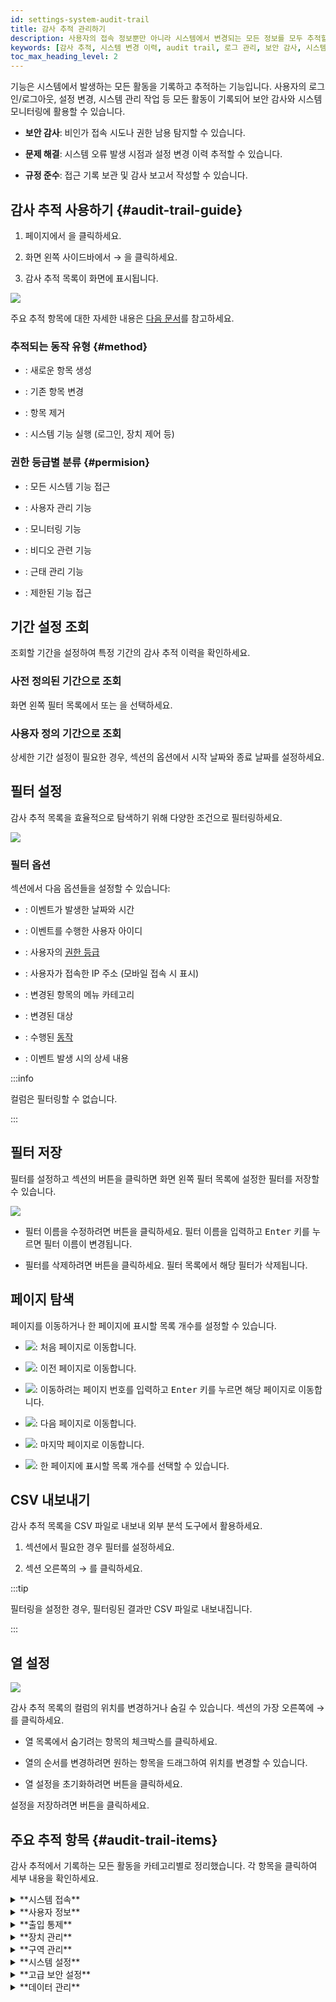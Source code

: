 ```yaml
---
id: settings-system-audit-trail
title: 감사 추적 관리하기
description: 사용자의 접속 정보뿐만 아니라 시스템에서 변경되는 모든 정보를 모두 추적할 수 있습니다.
keywords: [감사 추적, 시스템 변경 이력, audit trail, 로그 관리, 보안 감사, 시스템 모니터링]
toc_max_heading_level: 2
---
```


<Cmd sid='setting.menu.system.auditTrail' /> 기능은 시스템에서 발생하는 모든 활동을 기록하고 추적하는 기능입니다. 사용자의 로그인/로그아웃, 설정 변경, 시스템 관리 작업 등 모든 활동이 기록되어 보안 감사와 시스템 모니터링에 활용할 수 있습니다.

* **보안 감사**: 비인가 접속 시도나 권한 남용 탐지할 수 있습니다.

* **문제 해결**: 시스템 오류 발생 시점과 설정 변경 이력 추적할 수 있습니다.

* **규정 준수**: 접근 기록 보관 및 감사 보고서 작성할 수 있습니다.

## 감사 추적 사용하기 {#audit-trail-guide}

1. <Cmd sid='shell.header.launcher' /> 페이지에서 <Cmd sid='shell.header.setting' />을 클릭하세요.

1. 화면 왼쪽 사이드바에서 <Cmd sid='setting.menu.system.root' /> → <Cmd sid='setting.menu.system.auditTrail' />을 클릭하세요.

1. 감사 추적 목록이 화면에 표시됩니다.

<Image src='/img/biostarx-settings-system-audit-trail.png' />

주요 추적 항목에 대한 자세한 내용은 [다음 문서](#audit-trail-items)를 참고하세요.

### 추적되는 동작 유형 {#method}

* <Cmd sid='audit.method.1' product='2' />: 새로운 항목 생성

* <Cmd sid='audit.method.3' product='2' />: 기존 항목 변경

* <Cmd sid='audit.method.4' product='2' />: 항목 제거

* <Cmd sid='audit.method.2' product='2' />: 시스템 기능 실행 (로그인, 장치 제어 등)

### 권한 등급별 분류 {#permision}

* <Cmd sid='audit.permission.1' product='2' />: 모든 시스템 기능 접근

* <Cmd sid='audit.permission.2' product='2' />: 사용자 관리 기능

* <Cmd sid='audit.permission.3' product='2' />: 모니터링 기능

* <Cmd sid='audit.permission.253' product='2' />: 비디오 관련 기능

* <Cmd sid='audit.permission.254' product='2' />: 근태 관리 기능

* <Cmd sid='audit.permission.255' product='2' />: 제한된 기능 접근


## 기간 설정 조회

조회할 기간을 설정하여 특정 기간의 감사 추적 이력을 확인하세요.

### 사전 정의된 기간으로 조회

화면 왼쪽 필터 목록에서 <Cmd sid='auditTrail.filter.one_month' product='2' /> 또는 <Cmd sid='auditTrail.filter.three_month' product='2' />을 선택하세요.

### 사용자 정의 기간으로 조회

상세한 기간 설정이 필요한 경우, <Cmd sid='auditTrail.filter.title' product='2' /> 섹션의 <Cmd sid='common.datetime' product='2' /> 옵션에서 시작 날짜와 종료 날짜를 설정하세요.


## 필터 설정

감사 추적 목록을 효율적으로 탐색하기 위해 다양한 조건으로 필터링하세요.

<Image src='/img/biostarx-settings-system-audit-trail-list.png' />

### 필터 옵션

<Cmd sid='auditTrail.filter.title' product='2' /> 섹션에서 다음 옵션들을 설정할 수 있습니다:

* <Cmd sid='common.datetime' product='2' />: 이벤트가 발생한 날짜와 시간

* <Cmd sid='common.gnb.user' product='2' />: 이벤트를 수행한 사용자 아이디

* <Cmd sid='user.bioStarOperator' product='2' />: 사용자의 [권한 등급](#permision)

* <Cmd sid='auditTrail.ip' product='2' />: 사용자가 접속한 IP 주소 (모바일 접속 시 <Cmd sid='auditTrail.ip.mobile' product='2' /> 표시)

* <Cmd sid='auditTrail.menu' product='2' />: 변경된 항목의 메뉴 카테고리

* <Cmd sid='auditTrail.target' product='2' />: 변경된 대상

* <Cmd sid='auditTrail.method' product='2' />: 수행된 [동작](#method)

* <Cmd sid='auditTrail.content' product='2' />: 이벤트 발생 시의 상세 내용

:::info

<Cmd sid='auditTrail.content' product='2' /> 컬럼은 필터링할 수 없습니다.

:::

## 필터 저장

필터를 설정하고 <Cmd sid='auditTrail.filter.title' product='2' /> 섹션의 <Cmd sid="ta.report.condition.saveFilter.button" product='2' /> 버튼을 클릭하면 화면 왼쪽 필터 목록에 설정한 필터를 저장할 수 있습니다.

<Image src='/img/biostarx-settings-system-audit-trail-add-filter.png' />

* 필터 이름을 수정하려면 <IcEditUL /> 버튼을 클릭하세요. 필터 이름을 입력하고 <Kbd>Enter</Kbd> 키를 누르면 필터 이름이 변경됩니다.

* 필터를 삭제하려면 <IcTrash2 /> 버튼을 클릭하세요. 필터 목록에서 해당 필터가 삭제됩니다.


## 페이지 탐색

페이지를 이동하거나 한 페이지에 표시할 목록 개수를 설정할 수 있습니다.

* <Image src='/img/common/ico-audit-trail-first-page.png' ico alone />: 처음 페이지로 이동합니다.

* <Image src='/img/common/ico-audit-trail-previous-page.png' ico alone />: 이전 페이지로 이동합니다.

* <Image src='/img/common/ico-audit-trail-nav-page.png' ico alone />: 이동하려는 페이지 번호를 입력하고 <Kbd>Enter</Kbd> 키를 누르면 해당 페이지로 이동합니다.

* <Image src='/img/common/ico-audit-trail-next-page.png' ico alone />: 다음 페이지로 이동합니다.

* <Image src='/img/common/ico-audit-trail-last-page.png' ico alone />: 마지막 페이지로 이동합니다.

* <Image src='/img/ico-audit-trail-rows-page.png' ico />: 한 페이지에 표시할 목록 개수를 선택할 수 있습니다.


## CSV 내보내기

감사 추적 목록을 CSV 파일로 내보내 외부 분석 도구에서 활용하세요.

1. <Cmd sid='auditTrail.filter.title' product='2' /> 섹션에서 필요한 경우 필터를 설정하세요.

2. 섹션 오른쪽의 <IcMoreW /> → <Cmd sid='audit.user.csv_export' product='2' />를 클릭하세요.

:::tip

필터링을 설정한 경우, 필터링된 결과만 CSV 파일로 내보내집니다.

:::

## 열 설정

<Columns>

<Column className='width--40'><Image src='/img/biostarx-settings-system-audit-trail-column-setting.png' /></Column>

<Column className='padding--l20'>

감사 추적 목록의 컬럼의 위치를 변경하거나 숨길 수 있습니다. <Cmd sid='auditTrail.filter.title' product='2' /> 섹션의 가장 오른쪽에 <IcMoreW /> → <Cmd sid='menu.columnSetting' product='2' />를 클릭하세요.

* 열 목록에서 숨기려는 항목의 체크박스를 클릭하세요.

* 열의 순서를 변경하려면 원하는 항목을 드래그하여 위치를 변경할 수 있습니다.

* 열 설정을 초기화하려면 <Cmd sid='columnSetting.button.defaultColumn' product='2' /> 버튼을 클릭하세요.

설정을 저장하려면 <Cmd sid='button.apply' product='2' /> 버튼을 클릭하세요.

</Column>

</Columns>



## 주요 추적 항목 {#audit-trail-items}

감사 추적에서 기록하는 모든 활동을 카테고리별로 정리했습니다. 각 항목을 클릭하여 세부 내용을 확인하세요.

<details>
<summary>**시스템 접속**</summary>

* **로그인**: <Cmd sid='audit.system.login' product='2' />

* **다중 인증 로그인**: <Cmd sid='audit.system.fingerprint_login' product='2' />

* **로그아웃**: <Cmd sid='audit.system.logout' product='2' />

* **로그인 실패 횟수 초과**: <Cmd sid='audit.system.maximum_invalid_attempts' product='2' />

</details>

<details>
<summary>**사용자 정보**</summary>

* **기본 정보**: <Cmd sid='audit.user.name' product='2' />, <Cmd sid='audit.user.user_id' product='2' />, <Cmd sid='audit.user.login_id' product='2' />, <Cmd sid='audit.user.email' product='2' />, <Cmd sid='audit.user.phone' product='2' />

* **인증 정보**: <Cmd sid='audit.user.password' product='2' />, <Cmd sid='audit.user.pin' product='2' />, <Cmd sid='audit.user.fingerprint_templates' product='2' />, <Cmd sid='audit.user.faces' product='2' />, <Cmd sid='audit.user.visual_faces' product='2' />, <Cmd sid='audit.user.cards' product='2' />

* **권한 및 그룹**: <Cmd sid='audit.user.permission' product='2' />, <Cmd sid='audit.user.access_groups' product='2' />, <Cmd sid='audit.user.user_group_id' product='2' />, <Cmd sid='audit.user.private_operation_modes' product='2' />

* **사용자 상태**: <Cmd sid='audit.user.disabled' product='2' />, <Cmd sid='audit.user.start_datetime' product='2' />, <Cmd sid='audit.user.expiry_datetime' product='2' />

* **데이터 관리**: <Cmd sid='audit.user.csv_import' product='2' />, <Cmd sid='audit.user.csv_export' product='2' />, <Cmd sid='audit.user.data_import' product='2' />, <Cmd sid='audit.user.data_export' product='2' />

* **장치 연동**: <Cmd sid='audit.user.export' product='2' />, <Cmd sid='audit.user.remove' product='2' />

* **기타**: <Cmd sid='audit.user.photo' product='2' />, <Cmd sid='audit.user.user_custom_fields' product='2' />, <Cmd sid='audit.user.security_level' product='2' />, <Cmd sid='audit.user.report' product='2' />

* **관리**: <Cmd sid='audit.user.csv_export.absence' product='2' />, <Cmd sid='audit.user.delete.absence' product='2' />, <Cmd sid='audit.user.migration_visualface' product='2' />, <Cmd sid='audit.user.visualface_import' product='2' />

* **이메일 기능**: <Cmd sid='audit.user.emailSentSuccess' product='2' />, <Cmd sid='audit.user.emailSentFail' product='2' />

</details>

<details>
<summary>**출입 통제**</summary>

* **출입문 설정**: <Cmd sid='audit.door.name' product='2' />, <Cmd sid='audit.door.description' product='2' />, <Cmd sid='audit.door.door_group_id' product='2' />

* **출입문 장치**: <Cmd sid='audit.door.entry_device_id' product='2' />, <Cmd sid='audit.door.exit_device_id' product='2' />, <Cmd sid='audit.door.relay_output_id' product='2' />, <Cmd sid='audit.door.sensor_input_id' product='2' />, <Cmd sid='audit.door.exit_button_input_id' product='2' />

* **출입문 제어**: <Cmd sid='audit.door.open_duration' product='2' />, <Cmd sid='audit.door.open_once' product='2' />, <Cmd sid='audit.door.open_timeout' product='2' />, <Cmd sid='audit.door.dual_authentication' product='2' />, <Cmd sid='audit.door.unconditional_lock' product='2' />

* **출입문 동작**: <Cmd sid='audit.door.lock' product='2' />, <Cmd sid='audit.door.unlock' product='2' />, <Cmd sid='audit.door.release' product='2' />, <Cmd sid='audit.door.open' product='2' />, <Cmd sid='audit.door.clear_alarm' product='2' />, <Cmd sid='audit.door.clear_apb' product='2' />, <Cmd sid='audit.door.clear_apb_ex' product='2' />, <Cmd sid='audit.door.clear_timed_apb_ex' product='2' />

* **출입그룹**: <Cmd sid='audit.access_group.name' product='2' />, <Cmd sid='audit.access_group.description' product='2' />, <Cmd sid='audit.access_group.access_levels' product='2' />, <Cmd sid='audit.access_group.user_groups' product='2' />, <Cmd sid='audit.access_group.users' product='2' />

* **출입등급**: <Cmd sid='audit.access_level.name' product='2' />, <Cmd sid='audit.access_level.description' product='2' />, <Cmd sid='audit.access_level.access_level_items' product='2' />

* **엘리베이터 설정**: <Cmd sid='audit.elevator.name' product='2' />, <Cmd sid='audit.elevator.description' product='2' />, <Cmd sid='audit.elevator.elevator_group_id' product='2' />, <Cmd sid='audit.elevator.floors' product='2' />, <Cmd sid='audit.elevator.active_timeout' product='2' />

* **엘리베이터 장치**: <Cmd sid='audit.elevator.control_device_id' product='2' />, <Cmd sid='audit.elevator.reader_devices' product='2' />, <Cmd sid='audit.elevator.module_devices' product='2' />, <Cmd sid='audit.elevator.tamper_device' product='2' />

* **엘리베이터 제어**: <Cmd sid='audit.elevator.dual_authentication' product='2' />, <Cmd sid='audit.elevator.trigger_actions' product='2' />

* **엘리베이터 동작**: <Cmd sid='audit.elevator.lock' product='2' />, <Cmd sid='audit.elevator.unlock' product='2' />, <Cmd sid='audit.elevator.release' product='2' />, <Cmd sid='audit.elevator.open' product='2' />, <Cmd sid='audit.elevator.clear_alarm' product='2' />, <Cmd sid='audit.elevator.clear_apb' product='2' />

* **층등급**: <Cmd sid='audit.floor_level.name' product='2' />, <Cmd sid='audit.floor_level.description' product='2' />, <Cmd sid='audit.floor_level.id' product='2' />, <Cmd sid='audit.floor_level.floor_level_items' product='2' />

</details>

<details>
<summary>**장치 관리**</summary>

* **장치 기본 설정**: <Cmd sid='audit.device.name' product='2' />, <Cmd sid='audit.device.device_group_id' product='2' />, <Cmd sid='audit.device.timezone' product='2' />

* **인증 설정**: <Cmd sid='audit.device.authentication' product='2' />, <Cmd sid='audit.device.fingerprint' product='2' />, <Cmd sid='audit.device.face' product='2' />, <Cmd sid='audit.device.card' product='2' />

* **인터페이스 설정**: <Cmd sid='audit.device.display' product='2' />, <Cmd sid='audit.device.imageLogEventInfo' product='2' />, <Cmd sid='audit.device.use_image_log' product='2' />

* **통신 설정**: <Cmd sid='audit.device.lan' product='2' />, <Cmd sid='audit.device.server' product='2' />, <Cmd sid='audit.device.rs485' product='2' />, <Cmd sid='audit.device.wlan' product='2' />, <Cmd sid='audit.device.wiegand' product='2' />, <Cmd sid='audit.device.wiegand_io' product='2' />, <Cmd sid='audit.device.usb' product='2' />, <Cmd sid='audit.device.voip' product='2' />

* **기능 설정**: <Cmd sid='audit.device.system' product='2' />, <Cmd sid='audit.device.tna' product='2' />, <Cmd sid='audit.device.trigger_actions' product='2' />, <Cmd sid='audit.device.camera_frequency' product='2' />

* **사용자 관리**: <Cmd sid='audit.device.export' product='2' />

* **장치 제어**: <Cmd sid='audit.device.connect' product='2' />, <Cmd sid='audit.device.disconnect' product='2' />, <Cmd sid='audit.device.sync' product='2' />, <Cmd sid='audit.device.deleteNsync' product='2' />, <Cmd sid='audit.device.discover_wiegand' product='2' />

* **시스템 관리**: <Cmd sid='audit.device.factory_reset' product='2' />, <Cmd sid='audit.device.reset' product='2' />, <Cmd sid='audit.device.update' product='2' />, <Cmd sid='audit.device.sync_time' product='2' />, <Cmd sid='audit.device.license' product='2' />

* **장치 상태**: <Cmd sid='audit.device.locked' product='2' />, <Cmd sid='audit.device.clear_alarm' product='2' />, <Cmd sid='audit.device.delete' product='2' />

</details>

<details>
<summary>**구역 관리**</summary>

* **구역 기본 설정**: <Cmd sid='audit.zone.name' product='2' />, <Cmd sid='audit.zone.description' product='2' />, <Cmd sid='audit.zone.zone_type' product='2' />, <Cmd sid='audit.zone.enable' product='2' />, <Cmd sid='audit.zone.is_global' product='2' />

* **안티패스백 구역**: <Cmd sid='audit.zone.antipassback' product='2' />, <Cmd sid='audit.zone.clear_apb' product='2' />, <Cmd sid='audit.zone.clear_apb_ex' product='2' />

* **화재경보 구역**: <Cmd sid='audit.zone.fire_alarm' product='2' />

* **스케줄 제어 구역**: <Cmd sid='audit.zone.forced_lock' product='2' />, <Cmd sid='audit.zone.forced_unlock' product='2' />

* **재실 인원 관리**: <Cmd sid='audit.zone.increase_occupancy' product='2' />, <Cmd sid='audit.zone.decrease_occupancy' product='2' />, <Cmd sid='audit.zone.set_occupancy' product='2' />

* **구역 제어**: <Cmd sid='audit.zone.lock' product='2' />, <Cmd sid='audit.zone.unlock' product='2' />, <Cmd sid='audit.zone.release' product='2' />, <Cmd sid='audit.zone.open' product='2' />, <Cmd sid='audit.zone.clear_alarm' product='2' />

</details>

<details>
<summary>**시스템 설정**</summary>

* **서버 설정**: <Cmd sid='audit.setting.server.server_addr' product='2' />, <Cmd sid='audit.setting.server.server_port' product='2' />, <Cmd sid='audit.setting.server.https' product='2' />, <Cmd sid='audit.setting.server.session_timeout' product='2' />

* **보안 설정**: <Cmd sid='audit.setting.server.secure_communication' product='2' />, <Cmd sid='audit.setting.server.password_strength' product='2' />, <Cmd sid='audit.setting.server.server_matching' product='2' />

* **동기화 설정**: <Cmd sid='audit.setting.server.log_sync_method' product='2' />, <Cmd sid='audit.setting.server.user_sync_method' product='2' />

* **장치 설정**: <Cmd sid='audit.setting.server.enrollment_device_list' product='2' />, <Cmd sid='audit.setting.server.fingerprint_format' product='2' />, <Cmd sid='audit.setting.server.support_mobile_credential' product='2' />, <Cmd sid='audit.setting.server.use_photo_log' product='2' />

* **라이선스**: <Cmd sid='audit.setting.server.licenses' product='2' />

* **클라우드 설정**: <Cmd sid='audit.setting.cloud.use_cloud' product='2' />, <Cmd sid='audit.setting.cloud.server_address' product='2' />, <Cmd sid='audit.setting.cloud.sub_domain' product='2' />, <Cmd sid='audit.setting.cloud.email' product='2' />, <Cmd sid='audit.setting.cloud.http_port' product='2' />, <Cmd sid='audit.setting.cloud.version' product='2' />

* **기본 설정**: <Cmd sid='audit.setting.preference.language' product='2' />, <Cmd sid='audit.setting.preference.date_format' product='2' />, <Cmd sid='audit.setting.preference.time_format' product='2' />, <Cmd sid='audit.setting.preference.time_zone' product='2' />

* **스케줄 설정**: <Cmd sid='audit.setting.schedule.name' product='2' />, <Cmd sid='audit.setting.schedule.description' product='2' />, <Cmd sid='audit.setting.schedule.id' product='2' />, <Cmd sid='audit.setting.schedule.daily_schedules' product='2' />, <Cmd sid='audit.setting.schedule.holiday_schedules' product='2' />, <Cmd sid='audit.setting.schedule.start_date' product='2' />, <Cmd sid='audit.setting.schedule.use_daily_iteration' product='2' />, <Cmd sid='audit.setting.schedule.days_of_iteration' product='2' />

* **휴일 설정**: <Cmd sid='audit.setting.holiday_group.name' product='2' />, <Cmd sid='audit.setting.holiday_group.description' product='2' />, <Cmd sid='audit.setting.holiday_group.setting.holidays' product='2' />

* **경보 설정**: <Cmd sid='audit.setting.event_type.alert_on' product='2' />, <Cmd sid='audit.setting.event_type.alert_off' product='2' />

* **이미지 로그 설정**: <Cmd sid='audit.setting.image_filter.EventFilterCollection' product='2' />, <Cmd sid='audit.setting.image_filter.CutoffOption' product='2' />

* **모바일 크리덴셜**: <Cmd sid='audit.setting.mobileCredential.use' product='2' />, <Cmd sid='audit.setting.mobileCredential.notUse' product='2' />

* **얼굴 그룹 매칭**: <Cmd sid='audit.setting.face_group.use_face_group' product='2' />, <Cmd sid='audit.setting.face_group.device_ids' product='2' />, <Cmd sid='audit.setting.face_group.face_groups' product='2' />

</details>

<details>
<summary>**고급 보안 설정**</summary>

* **스마트 카드 - DESFire**: <Cmd sid='audit.setting.smartcard.desfire_app_id' product='2' />, <Cmd sid='audit.setting.smartcard.desfire_file_id' product='2' />, <Cmd sid='audit.setting.smartcard.desfire_encryption_type' product='2' />, <Cmd sid='audit.setting.smartcard.desfire_primary_key' product='2' />, <Cmd sid='audit.setting.smartcard.desfire_second_key' product='2' />

* **스마트 카드 - iClass**: <Cmd sid='audit.setting.smartcard.iclass_primary_key' product='2' />, <Cmd sid='audit.setting.smartcard.iclass_second_key' product='2' />, <Cmd sid='audit.setting.smartcard.iclass_start_block_index' product='2' />

* **스마트 카드 - MIFARE**: <Cmd sid='audit.setting.smartcard.mifare_primary_key' product='2' />, <Cmd sid='audit.setting.smartcard.mifare_second_key' product='2' />, <Cmd sid='audit.setting.smartcard.mifare_start_block_index' product='2' />, <Cmd sid='audit.setting.smartcard.use_mifare_primary_key' product='2' />, <Cmd sid='audit.setting.smartcard.use_mifare_second_key' product='2' />

* **스마트 카드 - Mobile**: <Cmd sid='audit.setting.smartcard.mobile_primary_key' product='2' />, <Cmd sid='audit.setting.smartcard.mobile_second_key' product='2' />

* **스마트 카드 - 일반**: <Cmd sid='audit.setting.smartcard.name' product='2' />, <Cmd sid='audit.setting.smartcard.number_of_template' product='2' />, <Cmd sid='audit.setting.smartcard.template_size' product='2' />, <Cmd sid='audit.setting.smartcard.use_second_key' product='2' />

* **Wiegand 설정**: <Cmd sid='audit.setting.wiegand_format.name' product='2' />, <Cmd sid='audit.setting.wiegand_format.description' product='2' />, <Cmd sid='audit.setting.wiegand_format.id' product='2' />, <Cmd sid='audit.setting.wiegand_format.length' product='2' />, <Cmd sid='audit.setting.wiegand_format.id_fields' product='2' />, <Cmd sid='audit.setting.wiegand_format.parity_fields' product='2' />, <Cmd sid='audit.setting.wiegand_format.parity_positions' product='2' />, <Cmd sid='audit.setting.wiegand_format.parity_types' product='2' />, <Cmd sid='audit.setting.wiegand_format.use_facility_code' product='2' />

* **작업 조건 및 동작**: <Cmd sid='audit.setting.trigger_action.name' product='2' />, <Cmd sid='audit.setting.trigger_action.trigger' product='2' />, <Cmd sid='audit.setting.trigger_action.action' product='2' />, <Cmd sid='audit.setting.trigger_action.schedule_id' product='2' />

* **커스텀 권한**: <Cmd sid='audit.setting.permission.name' product='2' />, <Cmd sid='audit.setting.permission.description' product='2' />, <Cmd sid='audit.setting.permission.id' product='2' />, <Cmd sid='audit.setting.permission.operator' product='2' />, <Cmd sid='audit.setting.permission.permission_items' product='2' />

* **커스텀 필드**: <Cmd sid='audit.setting.custom_fields.name' product='2' />, <Cmd sid='audit.setting.custom_fields.id' product='2' />

* **신호 설정**: <Cmd sid='audit.setting.output_signal.name' product='2' />, <Cmd sid='audit.setting.output_signal.delay' product='2' />, <Cmd sid='audit.setting.output_signal.count' product='2' />, <Cmd sid='audit.setting.output_signal.on_duration' product='2' />, <Cmd sid='audit.setting.output_signal.off_duration' product='2' />

</details>

<details>
<summary>**데이터 관리**</summary>

* **시스템 백업**: <Cmd sid='audit.menu.systemBackup' product='2' />

* **비디오 관리**: <Cmd sid='audit.video.camera' product='2' />, <Cmd sid='audit.video.rule' product='2' />

* **방문자 관리**: <Cmd sid='audit.menu.visitor' product='2' />, <Cmd sid='audit.menu.visitor.setting' product='2' />

* **그래픽 맵**: <Cmd sid='audit.menu.graphicMap' product='2' />

* **포트 관리**: <Cmd sid='audit.menu.port' product='2' />

* **일광 절약 시간**: <Cmd sid='audit.menu.setting.dst' product='2' />

* **사용자 지정 인터페이스**: <Cmd sid='audit.menu.setting.quick_action' product='2' />

</details>